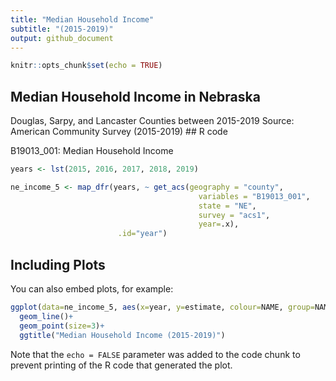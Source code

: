 ```yaml
---
title: "Median Household Income"
subtitle: "(2015-2019)"
output: github_document
---
```


```r
knitr::opts_chunk$set(echo = TRUE)
```

## Median Household Income in Nebraska

Douglas, Sarpy, and Lancaster Counties between 2015-2019
Source: American Community Survey (2015-2019)
## R code

B19013_001: Median Household Income

```r
years <- lst(2015, 2016, 2017, 2018, 2019)

ne_income_5 <- map_dfr(years, ~ get_acs(geography = "county",
                                          variables = "B19013_001", 
                                          state = "NE",
                                          survey = "acs1",
                                          year=.x),
                        .id="year")
```

## Including Plots

You can also embed plots, for example:

```r
ggplot(data=ne_income_5, aes(x=year, y=estimate, colour=NAME, group=NAME))+
  geom_line()+
  geom_point(size=3)+
  ggtitle("Median Household Income (2015-2019)")
```

Note that the `echo = FALSE` parameter was added to the code chunk to prevent printing of the R code that generated the plot.
